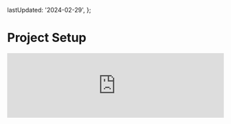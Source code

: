 
  lastUpdated: '2024-02-29',
};

# Project Setup

<iframe
  width='100%'
  style={{
    aspectRatio: '16 / 9',
  }}
  src='https://www.youtube.com/embed/ceoqAy8nFNE?si=TyvaA1d-nKCYDS2D'
  title='Introduction and Project Setup | Todo App with React, TypeScript, TDD | Frontend Hire'
  frameBorder='0'
  allow='accelerometer; autoplay; clipboard-write; encrypted-media; gyroscope; picture-in-picture; web-share'
  allowFullScreen
/>

<Steps>
### Vite + React + TypeScript
 
We will use the Vite template with React and TypeScript as our starting point. To get started, run the following command in your terminal:

<CustomCodeViewer>
```sh
npm create vite@latest todo-app -- --template react-ts
```
</CustomCodeViewer>

Then, navigate to the project directory and install the dependencies.

<CustomCodeViewer>
```sh
cd todo-app
npm install
```
</CustomCodeViewer>

Read more about scaffolding a Vite project [here](https://vitejs.dev/guide/#scaffolding-your-first-vite-project).

### Git

Who doesn't use Git these days? We will use Git to manage our code versioning.

To initialize a Git repository, run the following command in your terminal:

<CustomCodeViewer>
```sh
git init
```
</CustomCodeViewer>

### Prettier: The Opinionated Code Formatter

<Callout>
  Why should we even care about formatting our code? Having a consistent code style across your project is a good practice. It makes it easier for
  other developers to read and understand your code. It also makes it easier to
  spot errors and bugs.
</Callout>

We pretty much follow the same install instructions from the [Prettier Docs](https://prettier.io/docs/en/install).

Prettier is not just used as a VSCode extension but also as a CLI tool to format your code. We will use it to format our code before committing it to Git. To install it, run the following command in your terminal:

<CustomCodeViewer>
```sh
npm install --save-dev --save-exact prettier
```
</CustomCodeViewer>

Then, create an empty config file.

<CustomCodeViewer>
```sh
node --eval "fs.writeFileSync('.prettierrc','{}\n')"
```
</CustomCodeViewer>

And add the following to it. Feel free to change the values to your liking (this is what I prefer):

<CustomCodeViewer>
```json
{
  "trailingComma": "all",
  "tabWidth": 2,
  "semi": true,
  "singleQuote": true,
  "printWidth": 80
}
```
</CustomCodeViewer>

We also want to **not** format specific files. This project would not have such files, but creating one is still a good idea. Create a `.prettierignore` file and add the following:

<CustomCodeViewer>
```sh
# Ignore artifacts:
build
coverage
```
</CustomCodeViewer>

We can now format all files in our project by running the following command in our terminal:

<CustomCodeViewer>
```sh
npx prettier . --write
```
</CustomCodeViewer>

### Prettier: Editor Integration

We assume that you are using VSCode as your editor. If not, you can still follow along but you will have to figure out how to integrate Prettier with your editor. Guide for other editors can be found [here](https://prettier.io/docs/en/editors).

Install the Prettier extension for VSCode. You can find it [here](https://marketplace.visualstudio.com/items?itemName=esbenp.prettier-vscode).

We want to use Prettier as the default formatter and format our code automatically when we save a file. To do this, we need to add the following to our VSCode settings:

<CustomCodeViewer>
```json
"editor.defaultFormatter": "esbenp.prettier-vscode",
"editor.formatOnSave": true
```
</CustomCodeViewer>

You can also do this through the UI. Open the VSCode settings and search for `formatOnSave`. Check the box to enable it. Then, search for `defaultFormatter` and select `esbenp.prettier-vscode`.

### ESLint

ESLint is a tool for finding and fixing bugs in our JavaScript code. It also helps us to enforce code style and formatting conventions. Vite template already comes with ESLint installed.

Since the formatting rules sometimes conflict with Prettier, we will use the [eslint-config-prettier](https://github.com/prettier/eslint-config-prettier#installation) to handle these conflicts.

To install it, run the following command in your terminal:

<CustomCodeViewer>
```sh
npm install --save-dev eslint-config-prettier
```
</CustomCodeViewer>

Then, update your `.eslintrc.*` file to extend the `eslint-config-prettier` config (it is just the string `prettier`):

<CustomCodeViewer>
```js {8} showLineNumbers
module.exports = {
  root: true,
  env: { browser: true, es2020: true },
  extends: [
    'eslint:recommended',
    'plugin:@typescript-eslint/recommended',
    'plugin:react-hooks/recommended',
    'prettier',
  ],
  ignorePatterns: ['dist', '.eslintrc.cjs'],
  parser: '@typescript-eslint/parser',
  plugins: ['react-refresh'],
  rules: {
    'react-refresh/only-export-components': [
      'warn',
      { allowConstantExport: true },
    ],
  },
};
```
</CustomCodeViewer>

### Git Hooks

Git hooks are scripts that run automatically whenever a particular event occurs in a Git repository. We will use it to run Prettier and ESLint before we commit our code.

This will ensure we do not commit code that does not follow our code style and formatting conventions.

Install Husky and lint-staged while also setting Husky script and a pre-commit hook by running the following commands in your terminal:

<CustomCodeViewer>
```sh
npm install --save-dev husky lint-staged
npx husky init
node --eval "fs.writeFileSync('.husky/pre-commit','npx lint-staged\n')"
```
</CustomCodeViewer>

Then, update your `package.json` file to include the following:

<CustomCodeViewer>
```json
{
  "lint-staged": {
    "**/*.{js,ts,jsx,tsx}": [
      "eslint --fix",
      "prettier --write --ignore-unknown"
    ],
    "!**/*.{js,ts,jsx,tsx}": ["prettier --write --ignore-unknown"]
  }
}
```
</CustomCodeViewer>

### Great! Now, we are all set to start coding!

But let's first clear some of the boilerplate code that comes with the Vite template.

- Delete the `App.css` file and `assets` folder from the `src` directory.
- Clear the contents of the `index.css` file.
- Update the contents of the `./src/App.tsx` file to the following:

<CustomCodeViewer filename="./src/App.tsx">
```tsx showLineNumbers 
function App() {
  return <div>Hello World!</div>;
}

export default App;
```
</CustomCodeViewer>

Let's save our work and commit it to Git.

<CustomCodeViewer>
```sh
git add .
git commit -m "Initial commit"
```
</CustomCodeViewer>

And run our app to make sure everything is working as expected.

<CustomCodeViewer>
```sh
npm run dev
```
</CustomCodeViewer>

You should see the following in your browser:
![Expected output](./assets/project-setup-1.webp)

That's it! We are now ready to start coding our Todo App!

At this point, your code should be a good match to the branch of the repository: [1-project-setup](https://github.com/Frontend-Hire/todo-app-react-tdd-typescript/tree/1-project-setup)

</Steps>